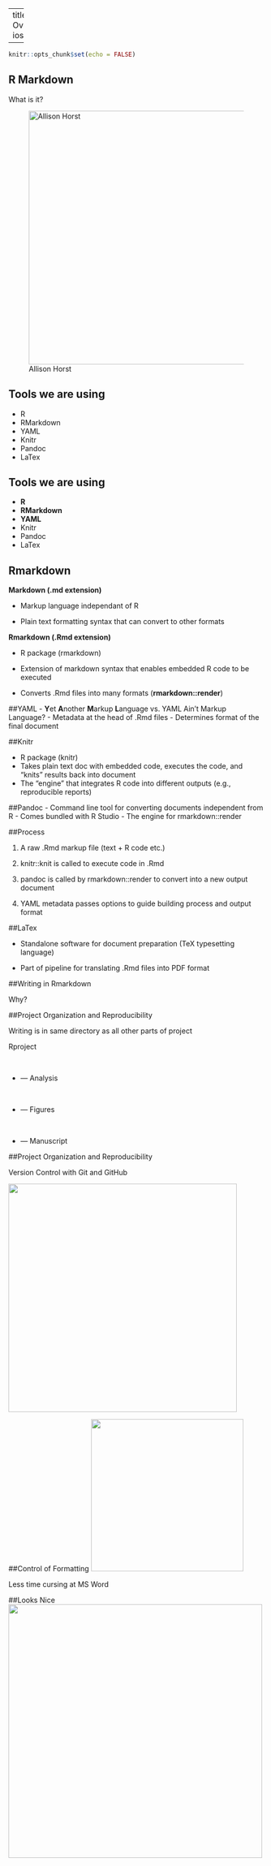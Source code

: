 
---
title: "Rmarkdown Overview"
output: ioslides_presentation

---

```r
knitr::opts_chunk$set(echo = FALSE)
```

## R Markdown

What is it?

![Allison Horst](Markdown_band.png){width=500px, height=500px}


## Tools we are using
- R
- RMarkdown
- YAML
- Knitr
- Pandoc
- LaTex


## Tools we are using
- **R**
- **RMarkdown**
- **YAML**
- Knitr
- Pandoc
- LaTex


## Rmarkdown

**Markdown (.md extension)**

- Markup language independant of R

- Plain text formatting syntax that can convert to other formats


**Rmarkdown (.Rmd extension)**

- R package (rmarkdown)

- Extension of markdown syntax that enables embedded R code to be executed

- Converts .Rmd files into many formats (**rmarkdown::render**)

##YAML 
- **Y**et **A**nother **M**arkup **L**anguage vs. YAML Ain't Markup Language?
- Metadata at the head of .Rmd files
- Determines format of the final document

##Knitr

- R package (knitr)
- Takes plain text doc with embedded code, executes the code, and "knits" results back into document
- The "engine" that integrates R code into different outputs (e.g., reproducible reports)


##Pandoc
- Command line tool for converting documents independent from R
- Comes bundled with R Studio
- The engine for rmarkdown::render

##Process

(1) A raw .Rmd markup file (text + R code etc.)

(2) knitr::knit is called to execute code in .Rmd

(3) pandoc is called by rmarkdown::render to convert into a new output document

(4) YAML metadata passes options to guide building process and output format

##LaTex

- Standalone software for document preparation (TeX typesetting language)

- Part of pipeline for translating .Rmd files into PDF format


##Writing in Rmarkdown

Why?


##Project Organization and Reproducibility



Writing is in same directory as all other parts of project

Rproject

|
|

+ --- Analysis

|
|

+ --- Figures

|
|

+ --- Manuscript


##Project Organization and Reproducibility

Version Control with Git and GitHub

![](Files.png){width=650px, height=450px}

##Control of Formatting
![](MS_word.png){width=500px, height=300px}

Less time cursing at MS Word




##Looks Nice
![](Pooh_LaTex.png){width=450px, height=500px}



